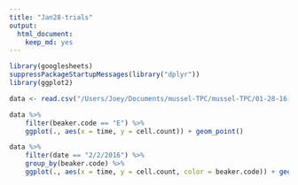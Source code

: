 ```yaml
---
title: "Jan28-trials"
output: 
  html_document: 
    keep_md: yes
---
```



```r
library(googlesheets)
suppressPackageStartupMessages(library("dplyr"))
library(ggplot2)

data <- read.csv("/Users/Joey/Documents/mussel-TPC/mussel-TPC/01-28-16-cell-counts-trial.csv")

data %>% 
	filter(beaker.code == "E") %>% 
	ggplot(., aes(x = time, y = cell.count)) + geom_point()

data %>% 
	filter(date == "2/2/2016") %>% 
	group_by(beaker.code) %>% 
	ggplot(., aes(x = time, y = cell.count, color = beaker.code)) + geom_point(size = 3)
```

